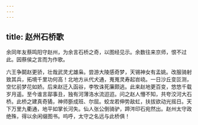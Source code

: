 ```yaml
---
---
---
```

title: 赵州石桥歌
---



余同年友蔡鸣阳守赵州，为余言石桥之奇，以图经见示。余数往来京师，恨不过此。因蔡侯之言而为作歌。

六王争鬬赵更骄，壮哉武灵尤雄枭。尝游大陵感奇梦，天锡神女有孟姚。改服骑射致其兵，拓境千里功何高！北地方从代犬通，嵬嵬灵寿起岧峣。一日沙丘变叵测，空忆前梦花如娇。后来赵迁入函谷，李牧诛死廉颇逃。此来赵地更百变，悠悠千载岁月遥。至今谁言鄗事丑，独有河薄洛水流迢迢。问之赵人懵不知，共夸洨河大石桥。此桥之建真奇獝，神师斵成班、尔屈。蛟龙若伸势敌虹，扶拔欲动光摇日。天下万里九衢通，地平如掌长河失。仙人张公倒骑驴，蹄涔印石宛然出。赵州太守政绝殊，得以余闲缀图书。呜呼，太守之名远与此桥俱！